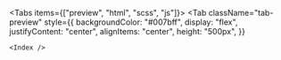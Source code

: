 
<Tabs items={["preview", "html", "scss", "js"]}>
  <Tab
    className="tab-preview"
    style={{
      backgroundColor: "#007bff",
      display: "flex",
      justifyContent: "center",
      alignItems: "center",
      height: "500px",
    }}
  >
    <Index />
  </Tab>
  <Tab></Tab>
  <Tab></Tab>
  <Tab></Tab>
</Tabs>
